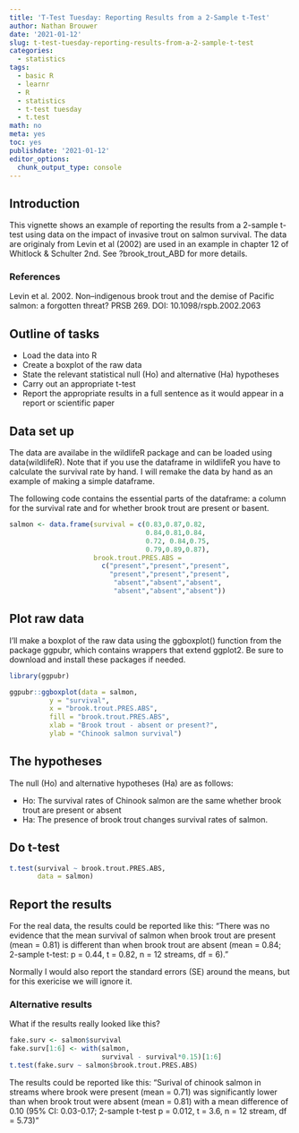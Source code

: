 ```yaml
---
title: 'T-Test Tuesday: Reporting Results from a 2-Sample t-Test'
author: Nathan Brouwer
date: '2021-01-12'
slug: t-test-tuesday-reporting-results-from-a-2-sample-t-test
categories:
  - statistics
tags:
  - basic R
  - learnr
  - R
  - statistics
  - t-test tuesday
  - t.test
math: no
meta: yes
toc: yes
publishdate: '2021-01-12'
editor_options: 
  chunk_output_type: console
---
```



<!--more-->

## Introduction

This vignette shows an example of reporting the results from a 2-sample t-test using data on the impact of invasive trout on salmon survival.  The data are originaly from Levin et al (2002) are used in an example in chapter 12 of Whitlock & Schulter 2nd.  See ?brook_trout_ABD for more details.

### References
Levin et al.  2002.  Non–indigenous brook trout and the demise of Pacific salmon: a forgotten threat?  PRSB 269.  DOI: 10.1098/rspb.2002.2063

## Outline of tasks

* Load the data into R
* Create a boxplot of the raw data
* State the relevant statistical null (Ho) and alternative (Ha) hypotheses
* Carry out an appropriate t-test
* Report the appropriate results in a full sentence as it would appear in a report or scientific paper


## Data set up

The data are availabe in the wildlifeR package and can be loaded using data(wildlifeR).  Note that if you use the dataframe in wildlifeR you have to calculate the survival rate by hand.  I will remake the data by hand as an example of making a simple dataframe.


The following code contains the essential parts of the dataframe: a column for the survival rate and for whether brook trout are present or basent.
```r
salmon <- data.frame(survival = c(0.83,0.87,0.82,
                                  0.84,0.81,0.84,
                                  0.72, 0.84,0.75,
                                  0.79,0.89,0.87),
                     brook.trout.PRES.ABS =
                       c("present","present","present",            
                         "present","present","present",
                          "absent","absent","absent",
                          "absent","absent","absent"))

```

## Plot raw data

I'll make a boxplot of the raw data using the ggboxplot() function from the package ggpubr, which contains wrappers that extend ggplot2.  Be sure to download and install these packages if needed.

```r
library(ggpubr)

ggpubr::ggboxplot(data = salmon,
          y = "survival",
          x = "brook.trout.PRES.ABS",
          fill = "brook.trout.PRES.ABS",
          xlab = "Brook trout - absent or present?",
          ylab = "Chinook salmon survival")


```


## The hypotheses

The null (Ho) and alternative hypotheses (Ha) are as follows:

* Ho: The survival rates of Chinook salmon are the same whether brook trout are present or absent
* Ha: The presence of brook trout changes survival rates of salmon.

## Do t-test

```r
t.test(survival ~ brook.trout.PRES.ABS, 
       data = salmon)
```


## Report the results

For the real data, the results could be reported like this:
"There was no evidence that the mean survival of salmon when brook trout are present (mean = 0.81) is different than when brook trout are absent (mean = 0.84; 2-sample t-test: p = 0.44, t = 0.82, n = 12 streams, df = 6)."

Normally I would also report the standard errors (SE) around the means, but for this exericise we will ignore it.


### Alternative results

What if the results really looked like this?
```r
fake.surv <- salmon$survival
fake.surv[1:6] <- with(salmon,
                       survival - survival*0.15)[1:6]
t.test(fake.surv ~ salmon$brook.trout.PRES.ABS)
```

The results could be reported like this:
"Surival of chinook salmon in streams where brook were present (mean = 0.71) was significantly lower than when brook trout were absent (mean = 0.81) with a mean difference of 0.10 (95% CI: 0.03-0.17; 2-sample t-test p = 0.012, t = 3.6, n = 12 stream, df = 5.73)"




